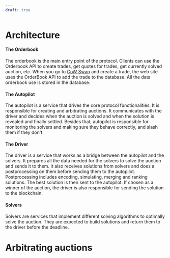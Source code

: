 ```yaml
---
draft: true
---
```


# Architecture

#### The Orderbook

The orderbook is the main entry point of the protocol. Clients can use the Orderbook API to create trades, get quotes for trades, get currently solved auction, etc. When you go to [CoW Swap](https://swap.cow.fi) and create a trade, the web site uses the OrderBook API to add the trade to the database. All the data orderbook use is stored in the database.

#### The Autopilot

The autopilot is a service that drives the core protocol functionalities. It is responsible for creating and arbitrating auctions. It communicates with the driver and decides when the auction is solved and when the solution is revealed and finally settled. Besides that, autopilot is responsible for monitoring the solvers and making sure they behave correctly, and slash them if they don't.

#### The Driver

The driver is a service that works as a bridge between the autopilot and the solvers. It prepares all the data needed for the solvers to solve the auction and sends it to them. It also receives solutions from solvers and does a postprocessing on them before sending them to the autopilot. Postprocessing includes encoding, simulating, merging and ranking solutions. The best solution is then sent to the autopilot. If chosen as a winner of the auction, the driver is also responsible for sending the solution to the blockchain.

#### Solvers

Solvers are services that implement different solving algorithms to optimally solve the auction. They are expected to build solutions and return them to the driver before the deadline.


# Arbitrating auctions


